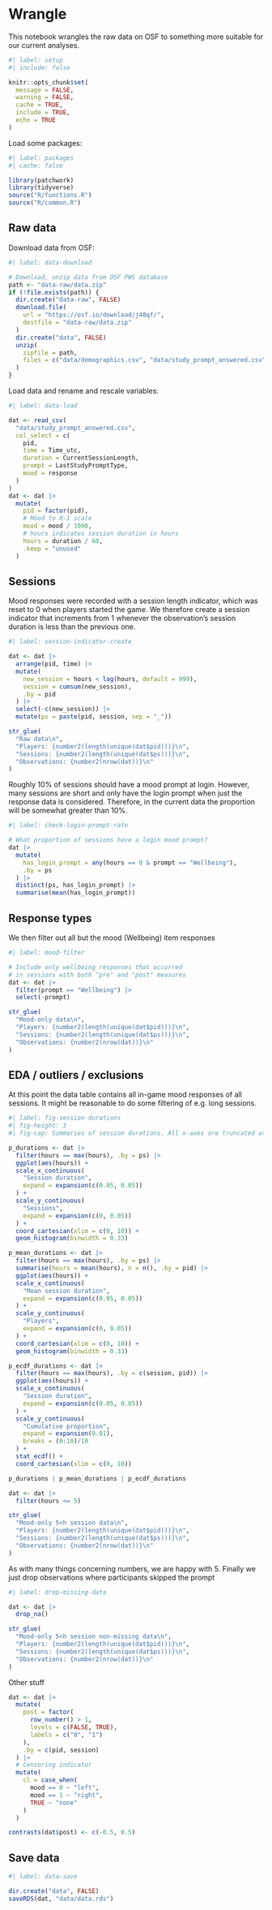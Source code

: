 # Wrangle {#sec-wrangle}

This notebook wrangles the raw data on OSF to something more suitable for our current analyses.

```r
#| label: setup
#| include: false

knitr::opts_chunk$set(
  message = FALSE,
  warning = FALSE,
  cache = TRUE,
  include = TRUE,
  echo = TRUE
)
```

Load some packages:

```r
#| label: packages
#| cache: false

library(patchwork)
library(tidyverse)
source("R/functions.R")
source("R/common.R")
```

## Raw data

Download data from OSF:

```r
#| label: data-download

# Download, unzip data from OSF PWS database
path <- "data-raw/data.zip"
if (!file.exists(path)) {
  dir.create("data-raw", FALSE)
  download.file(
    url = "https://osf.io/download/j48qf/",
    destfile = "data-raw/data.zip"
  )
  dir.create("data", FALSE)
  unzip(
    zipfile = path,
    files = c("data/demographics.csv", "data/study_prompt_answered.csv")
  )
}
```

Load data and rename and rescale variables:

```r
#| label: data-load

dat <- read_csv(
  "data/study_prompt_answered.csv",
  col_select = c(
    pid,
    time = Time_utc,
    duration = CurrentSessionLength,
    prompt = LastStudyPromptType,
    mood = response
  )
)
dat <- dat |> 
  mutate(
    pid = factor(pid),
    # Mood to 0-1 scale
    mood = mood / 1000, 
    # hours indicates session duration in hours
    hours = duration / 60,
    .keep = "unused"
  )
```

## Sessions

Mood responses were recorded with a session length indicator, which was reset to 0 when players started the game. We therefore create a session indicator that increments from 1 whenever the observation's session duration is less than the previous one.

```r
#| label: session-indicator-create

dat <- dat |> 
  arrange(pid, time) |> 
  mutate(
    new_session = hours < lag(hours, default = 999),
    session = cumsum(new_session),
    .by = pid
  ) |> 
  select(-c(new_session)) |> 
  mutate(ps = paste(pid, session, sep = "_"))

str_glue(
  "Raw data\n",
  "Players: {number2(length(unique(dat$pid)))}\n",
  "Sessions: {number2(length(unique(dat$ps)))}\n",
  "Observations: {number2(nrow(dat))}\n"
)
```

Roughly 10% of sessions should have a mood prompt at login. However, many sessions are short and only have the login prompt when just the response data is considered. Therefore, in the current data the proportion will be somewhat greater than 10%.

```r
#| label: check-login-prompt-rate

# What proportion of sessions have a login mood prompt?
dat |> 
  mutate(
    has_login_prompt = any(hours == 0 & prompt == "Wellbeing"),
    .by = ps
  ) |> 
  distinct(ps, has_login_prompt) |> 
  summarise(mean(has_login_prompt))
```

## Response types

We then filter out all but the mood (Wellbeing) item responses

```r
#| label: mood-filter

# Include only wellbeing responses that occurred
# in sessions with both "pre" and "post" measures
dat <- dat |>
  filter(prompt == "Wellbeing") |>
  select(-prompt)

str_glue(
  "Mood-only data\n",
  "Players: {number2(length(unique(dat$pid)))}\n",
  "Sessions: {number2(length(unique(dat$ps)))}\n",
  "Observations: {number2(nrow(dat))}\n"
)
```

## EDA / outliers / exclusions

At this point the data table contains all in-game mood responses of all sessions. It might be reasonable to do some filtering of e.g. long sessions.

```r
#| label: fig-session-durations
#| fig-height: 3
#| fig-cap: Summaries of session durations. All x-axes are truncated at 10 hours.

p_durations <- dat |> 
  filter(hours == max(hours), .by = ps) |> 
  ggplot(aes(hours)) +
  scale_x_continuous(
    "Session duration",
    expand = expansion(c(0.05, 0.05))
  ) +
  scale_y_continuous(
    "Sessions",
    expand = expansion(c(0, 0.05))
  ) +
  coord_cartesian(xlim = c(0, 10)) +
  geom_histogram(binwidth = 0.33)

p_mean_durations <- dat |> 
  filter(hours == max(hours), .by = ps) |> 
  summarise(hours = mean(hours), n = n(), .by = pid) |> 
  ggplot(aes(hours)) +
  scale_x_continuous(
    "Mean session duration",
    expand = expansion(c(0.05, 0.05))
  ) +
  scale_y_continuous(
    "Players",
    expand = expansion(c(0, 0.05))
  ) +
  coord_cartesian(xlim = c(0, 10)) +
  geom_histogram(binwidth = 0.33)

p_ecdf_durations <- dat |> 
  filter(hours == max(hours), .by = c(session, pid)) |> 
  ggplot(aes(hours)) +
  scale_x_continuous(
    "Session duration",
    expand = expansion(c(0.05, 0.05))
  ) +
  scale_y_continuous(
    "Cumulative proportion",
    expand = expansion(0.01),
    breaks = (0:10)/10
  ) +
  stat_ecdf() +
  coord_cartesian(xlim = c(0, 10))

p_durations | p_mean_durations | p_ecdf_durations

dat <- dat |> 
  filter(hours <= 5)

str_glue(
  "Mood-only 5<h session data\n",
  "Players: {number2(length(unique(dat$pid)))}\n",
  "Sessions: {number2(length(unique(dat$ps)))}\n",
  "Observations: {number2(nrow(dat))}\n"
)
```

As with many things concerning numbers, we are happy with 5. Finally we just drop observations where participants skipped the prompt

```r
#| label: drop-missing-data

dat <- dat |> 
  drop_na()

str_glue(
  "Mood-only 5<h session non-missing data\n",
  "Players: {number2(length(unique(dat$pid)))}\n",
  "Sessions: {number2(length(unique(dat$ps)))}\n",
  "Observations: {number2(nrow(dat))}\n"
)
```

Other stuff

```r
dat <- dat |>
  mutate(
    post = factor(
      row_number() > 1,
      levels = c(FALSE, TRUE),
      labels = c("0", "1")
    ),
    .by = c(pid, session)
  ) |>
  # Censoring indicator
  mutate(
    cl = case_when(
      mood == 0 ~ "left",
      mood == 1 ~ "right",
      TRUE ~ "none"
    )
  )

contrasts(dat$post) <- c(-0.5, 0.5)
```


## Save data

```r
#| label: data-save

dir.create("data", FALSE)
saveRDS(dat, "data/data.rds")
```

